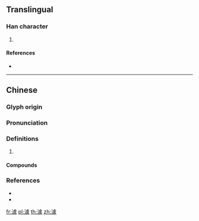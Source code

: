 {{character info/new}}
==Translingual==

===Han character===
{{Han char|rn=85|rad=水|as=13|sn=16|four=31132|canj=EYPO}}

# {{defn|Han|sort=水13}}

====References====
* {{Han ref|kx=0654.120|dkj=18433|dj=1064.100|hdz=31755.020|uh=6FBD|ud=28605|bh=E9F2|bd=59890}}

----

==Chinese==
{{zh-forms}}

===Glyph origin===
{{Han etym}}

===Pronunciation===
{{zh-pron
|m=jù
|c=geoi6,geoi3
|mc=y
|oc=y
|cat=
}}

===Definitions===
{{zh-hanzi}}

# {{rfdef|zh}}

====Compounds====
{{zh-der|澽水}}

===References===
* {{R:twedu|B02300}}
* {{R:yue:Hanzi}}

[[fr:澽]]
[[pl:澽]]
[[th:澽]]
[[zh:澽]]